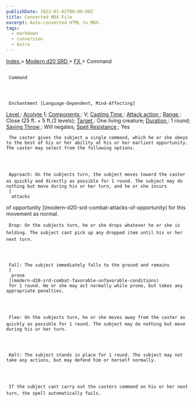 ```yaml
---
publishDate: 2023-01-02T00:00:00Z
title: Converted MDX File
excerpt: Auto-converted HTML to MDX.
tags:
  - markdown
  - conversion
  - Astro
---
```







[
      Index
     ](-index)
     >
     [
      Modern d20 SRD
     ](modern-d20-srd-index)
     >
     [
      FX
     ](modern-d20-srd-fx-index)
     > Command
    





## 
     Command
    



     Enchantment [Language-Dependent, Mind-Affecting]
    



[
      Level
     ](modern-d20-srd-fx-level)
     :
     [
      Acolyte
     ](modern-d20-srd-classes-advanced-acolyte)
     1;
     [
      Components
     ](modern-d20-srd-fx-components)
     : V;
     [
      Casting Time
     ](modern-d20-srd-fx-casting-time)
     :
     [
      Attack
action
     ](modern-d20-srd-combat-attack-actions)
     ;
     [
      Range
     ](modern-d20-srd-fx-range)
     : Close (25 ft. + 5 ft./2 levels);
     [
      Target
     ](modern-d20-srd-fx-target)
     : One living creature;
     [
      Duration
     ](modern-d20-srd-fx-duration)
     :  1 round;
     [
      Saving
Throw
     ](modern-d20-srd-basics-saving-throws)
     : Will negates;
     [
      Spell
Resistance
     ](modern-d20-srd-special-abilities-spell-resistance)
     : Yes
    



     The caster gives the subject a single command, which he or she obeys to the best of his or her ability at his or her earliest opportunity. The caster may select from the following options.
    



     Approach: On the subjects turn, the subject moves toward the caster as quickly and directly as possible for 1 round. The subject may do nothing but move during his or her turn, and he or she incurs
     [
      attacks
of opportunity
     ](modern-d20-srd-combat-attacks-of-opportunity)
     for this movement as normal.
    



     Drop: On the subjects turn, he or she drops whatever he or she is holding. The subject cant pick up any dropped item until his or her next turn.
    



     Fall: The subject immediately falls to the ground and remains
     [
      prone
     ](modern-d20-srd-combat-favorable-unfavorable-conditions)
     for 1 round. He or she may act normally while prone, but takes any appropriate penalties.
    



     Flee: On the subjects turn, he or she moves away from the caster as quickly as possible for 1 round. The subject may do nothing but move during his or her turn.
    



     Halt: The subject stands in place for 1 round. The subject may not take any actions, but may defend him or herself normally.
    



     If the subject cant carry out the casters command on his or her next turn, the spell automatically fails.
    




